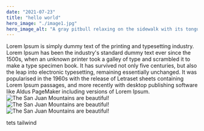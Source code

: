 ```yaml
---
date: "2021-07-23"
title: "hello world"
hero_image: "./image1.jpg"
hero_image_alt: "A gray pitbull relaxing on the sidewalk with its tongue hanging out"
---
```


Lorem Ipsum is simply dummy text of the printing and typesetting industry. Lorem Ipsum has been the industry's standard dummy text ever since the 1500s, when an unknown printer took a galley of type and scrambled it to make a type specimen book. It has survived not only five centuries, but also the leap into electronic typesetting, remaining essentially unchanged. It was popularised in the 1960s with the release of Letraset sheets containing Lorem Ipsum passages, and more recently with desktop publishing software like Aldus PageMaker including versions of Lorem Ipsum.
![The San Juan Mountains are beautiful!](./person.jpg)
![The San Juan Mountains are beautiful!](./image1.jpg)
![The San Juan Mountains are beautiful!](./image2.jpg)

<p className="bg-red-500">tets tailwind</p>

